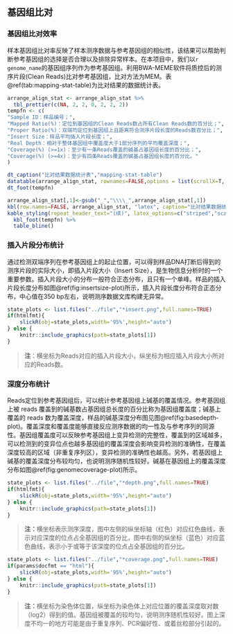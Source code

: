 ## 基因组比对

### 基因组比对效率

样本基因组比对率反映了样本测序数据与参考基因组的相似性，该结果可以帮助判断参考基因组的选择是否合理以及排除异常样本。在本项目中，我们以`r genome_name`的基因组序列作为参考基因组。利用BWA-MEME软件将质控后的测序片段(Clean Reads)比对参考基因组，比对方法为MEM。表\@ref(tab:mapping-stat-table)为比对结果的数据统计表。

```r
arrange_align_stat <- arrange_align_stat %>%
  tbl_prettier(c(NA, 2, 2, 0, 2, 2, 2))
tempfn <- c(
"Sample ID：样品编号；",
"Mapped Ratio(%)：定位到基因组的Clean Reads数占所有Clean Reads数的百分比；",
"Proper Ratio(%)：双端均定位到基因组上且距离符合测序片段长度的Reads数百分比；",
"Insert Size：样品平均插入片段长度；",
"Real Depth：相对于整体基因组中覆盖度大于1部分序列的平均覆盖深度；",
"Coverage(%) (>=1x)：至少有一条Reads覆盖的碱基占基因组长度的百分比；",
"Coverage(%) (>=4x)：至少有四条Reads覆盖的碱基占基因组长度的百分比。"
)
```

```r
dt_caption("比对结果数据统计表","mapping-stat-table")
datatable(arrange_align_stat, rownames=FALSE,options = list(scrollX=T, columnDefs = list(list(className = 'dt-center',targets='_all'))))
dt_foot(tempfn)
```

```r
arrange_align_stat[,1]<-gsub("_","\\\\_",arrange_align_stat[,1])
kbl(row.names=FALSE, arrange_align_stat, "latex", caption="比对结果数据统计表", booktabs = TRUE, longtable = TRUE, linesep=' ',col.names=linebreak(c("Sample ID", "Mapped\nRatio(\\%)", "Proper\nRatio(\\%)", "Insert Size", "Real Depth", "Coverage(\\%)\n(>=1x)","Coverage(\\%)\n(>=4x)"),align="c"),escape=FALSE) %>%
kable_styling(repeat_header_text="(续)", latex_options=c("striped","scale_down","repeat_header")) %>%
  kbl_foot(tempfn) %>%
  table_bline()
```

### 插入片段分布统计

通过检测双端序列在参考基因组上的起止位置，可以得到样品DNA打断后得到的测序片段的实际大小，即插入片段大小（Insert Size），是生物信息分析时的一个重要参数。插入片段大小的分布一般符合正态分布，且只有一个单峰。样品的插入片段长度分布如图\@ref(fig:insertsize-plot)所示，插入片段长度分布符合正态分布，中心值在350 bp左右，说明测序数据文库构建无异常。

```r
state_plots <- list.files("../file","*insert.png",full.names=TRUE)
if(htmlfmt){
    slickR(obj=state_plots,width='95%',height="auto")
} else {
    knitr::include_graphics(path=state_plots[1])
}
```

> **注**：横坐标为Reads对应的插入片段大小，纵坐标为相应插入片段大小所对应的Reads数。

### 深度分布统计

Reads定位到参考基因组后，可以统计参考基因组上碱基的覆盖情况。参考基因组上被 reads 覆盖到的碱基数占基因组总长度的百分比称为基因组覆盖度；碱基上覆盖的 reads 数为覆盖深度，样品的碱基深度分布图见图\@ref(fig:basedepth-plot)。覆盖深度和覆盖度能够直接反应测序数据的均一性及与参考序列的同源性。基因组覆盖度可以反映参考基因组上变异检测的完整性，覆盖到的区域越多，可以检测到的变异位点也越多基因组的覆盖深度会影响变异检测的准确性，在覆盖深度较高的区域（非重复序列区），变异检测的准确性也越高。另外，若基因组上碱基的覆盖深度分布较均匀，也说明测序随机性较好。碱基在基因组上的覆盖深度分布如图\@ref(fig:genomecoverage-plot)所示。

```r
state_plots <- list.files("../file","*depth.png",full.names=TRUE)
if(htmlfmt){
    slickR(obj=state_plots,width='95%',height="auto")
} else {
    knitr::include_graphics(path=state_plots[1])
}
```

> **注：**横坐标表示测序深度，图中左侧的纵坐标轴（红色）对应红色曲线，表示对应深度的位点占全基因组的百分比，图中右侧的纵坐标（蓝色）对应蓝色曲线，表示小于或等于该深度的位点占全基因组的百分比。

```r
state_plots <- list.files("../file","*coverage.png",full.names=TRUE)
if(params$docfmt == "html"){
    slickR(obj=state_plots,width='95%',height="auto")
} else {
    knitr::include_graphics(path=state_plots[1])
}
```

> **注：**横坐标为染色体位置，纵坐标为染色体上对应位置的覆盖深度取对数（log2）得到的值。基因组被覆盖的较均匀，说明测序随机性较好。图上深度不均一的地方可能是由于重复序列、PCR偏好性、或着丝粒部分引起的。

